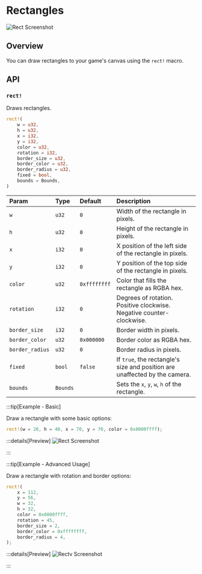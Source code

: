 # Rectangles

![Rect Screenshot](/rect_screenshot.png)

## Overview

You can draw rectangles to your game's canvas using the `rect!` macro.

## API

### `rect!`

Draws rectangles.

```rust
rect!(
    w = u32,
    h = u32,
    x = i32,
    y = i32,
    color = u32,
    rotation = i32,
    border_size = u32,
    border_color = u32,
    border_radius = u32,
    fixed = bool,
    bounds = Bounds,
)
```

| Param           | Type     | Default      | Description                                                                |
| :-------------- | :------- | :----------- | :------------------------------------------------------------------------- |
| `w`             | `u32`    | `0`          | Width of the rectangle in pixels.                                          |
| `h`             | `u32`    | `0`          | Height of the rectangle in pixels.                                         |
| `x`             | `i32`    | `0`          | X position of the left side of the rectangle in pixels.                    |
| `y`             | `i32`    | `0`          | Y position of the top side of the rectangle in pixels.                     |
| `color`         | `u32`    | `0xffffffff` | Color that fills the rectangle as RGBA hex.                                |
| `rotation`      | `i32`    | `0`          | Degrees of rotation. Positive clockwise. Negative counter-clockwise.       |
| `border_size`   | `i32`    | `0`          | Border width in pixels.                                                    |
| `border_color`  | `u32`    | `0x000000`   | Border color as RGBA hex.                                                  |
| `border_radius` | `u32`    | `0`          | Border radius in pixels.                                                   |
| `fixed`         | `bool`   | `false`      | If `true`, the rectangle's size and position are unaffected by the camera. |
| `bounds`        | `Bounds` |              | Sets the `x`, `y`, `w`, `h` of the rectangle.                              |

:::tip[Example - Basic]

Draw a rectangle with some basic options:

```rust
rect!(w = 20, h = 40, x = 70, y = 70, color = 0x0000ffff);
```

:::details[Preview]
![Rect Screenshot](/rect_screenshot.png)

:::

:::tip[Example - Advanced Usage]

Draw a rectangle with rotation and border options:

```rust
rect!(
    x = 112,
    y = 56,
    w = 32,
    h = 32,
    color = 0x0000ffff,
    rotation = 45,
    border_size = 2,
    border_color = 0xffffffff,
    border_radius = 4,
);
```

:::details[Preview]
![Rectv Screenshot](/rectv_screenshot.png)

:::
